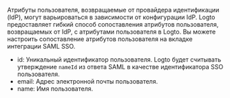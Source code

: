 Атрибуты пользователя, возвращаемые от провайдера идентификации (IdP), могут варьироваться в зависимости от конфигурации IdP. Logto предоставляет гибкий способ сопоставления атрибутов пользователя, возвращаемых от IdP, с атрибутами пользователя в Logto. Вы можете настроить сопоставление атрибутов пользователя на вкладке интеграции SAML SSO.

- id: Уникальный идентификатор пользователя. Logto будет считывать утверждение `nameId` из ответа SAML в качестве идентификатора SSO пользователя.
- email: Адрес электронной почты пользователя.
- name: Имя пользователя.
